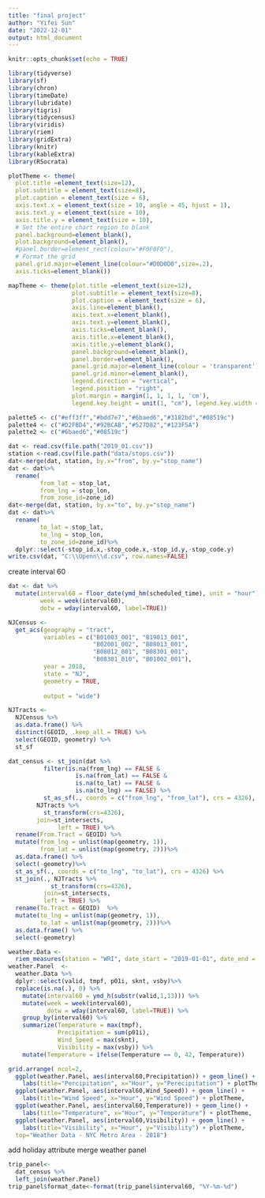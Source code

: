 ---
title: "final project"
author: "Yifei Sun"
date: "2022-12-01"
output: html_document
---

```{r setup, include=FALSE}
knitr::opts_chunk$set(echo = TRUE)
```

```{r setup_13, cache=TRUE, message=FALSE}
library(tidyverse)
library(sf)
library(chron)
library(timeDate)
library(lubridate)
library(tigris)
library(tidycensus)
library(viridis)
library(riem)
library(gridExtra)
library(knitr)
library(kableExtra)
library(RSocrata)

plotTheme <- theme(
  plot.title =element_text(size=12),
  plot.subtitle = element_text(size=8),
  plot.caption = element_text(size = 6),
  axis.text.x = element_text(size = 10, angle = 45, hjust = 1),
  axis.text.y = element_text(size = 10),
  axis.title.y = element_text(size = 10),
  # Set the entire chart region to blank
  panel.background=element_blank(),
  plot.background=element_blank(),
  #panel.border=element_rect(colour="#F0F0F0"),
  # Format the grid
  panel.grid.major=element_line(colour="#D0D0D0",size=.2),
  axis.ticks=element_blank())

mapTheme <- theme(plot.title =element_text(size=12),
                  plot.subtitle = element_text(size=8),
                  plot.caption = element_text(size = 6),
                  axis.line=element_blank(),
                  axis.text.x=element_blank(),
                  axis.text.y=element_blank(),
                  axis.ticks=element_blank(),
                  axis.title.x=element_blank(),
                  axis.title.y=element_blank(),
                  panel.background=element_blank(),
                  panel.border=element_blank(),
                  panel.grid.major=element_line(colour = 'transparent'),
                  panel.grid.minor=element_blank(),
                  legend.direction = "vertical", 
                  legend.position = "right",
                  plot.margin = margin(1, 1, 1, 1, 'cm'),
                  legend.key.height = unit(1, "cm"), legend.key.width = unit(0.2, "cm"))

palette5 <- c("#eff3ff","#bdd7e7","#6baed6","#3182bd","#08519c")
palette4 <- c("#D2FBD4","#92BCAB","#527D82","#123F5A")
palette2 <- c("#6baed6","#08519c")
```



```{r read_dat }
dat <- read.csv(file.path("2019_01.csv"))
station <-read.csv(file.path("data/stops.csv"))
dat<-merge(dat, station, by.x="from", by.y="stop_name")
dat <- dat%>%
  rename(
         from_lat = stop_lat,
         from_lng = stop_lon,
         from_zone_id=zone_id)
dat<-merge(dat, station, by.x="to", by.y="stop_name")
dat <- dat%>%
  rename(
         to_lat = stop_lat,
         to_lng = stop_lon,
         to_zone_id=zone_id)%>%
  dplyr::select(-stop_id.x,-stop_code.x,-stop_id.y,-stop_code.y)
write.csv(dat, "C:\\Upenn\\d.csv", row.names=FALSE)

```

create interval 60 
```{r time_bins }
dat <- dat %>%
  mutate(interval60 = floor_date(ymd_hm(scheduled_time), unit = "hour"),
         week = week(interval60),
         dotw = wday(interval60, label=TRUE))
```


```{r get_census and extract_geometries, message=FALSE, warning=FALSE, cache=TRUE, results = 'hide'}
NJCensus <- 
  get_acs(geography = "tract", 
          variables = c("B01003_001", "B19013_001", 
                        "B02001_002", "B08013_001",
                        "B08012_001", "B08301_001", 
                        "B08301_010", "B01002_001"), 
          year = 2018, 
          state = "NJ", 
          geometry = TRUE, 
          
          output = "wide")

NJTracts <- 
  NJCensus %>%
  as.data.frame() %>%
  distinct(GEOID, .keep_all = TRUE) %>%
  select(GEOID, geometry) %>% 
  st_sf

```

```{r add_census_tracts , message = FALSE, warning = FALSE}
dat_census <- st_join(dat %>% 
          filter(is.na(from_lng) == FALSE &
                   is.na(from_lat) == FALSE &
                   is.na(to_lat) == FALSE &
                   is.na(to_lng) == FALSE) %>%
          st_as_sf(., coords = c("from_lng", "from_lat"), crs = 4326),
        NJTracts %>%
          st_transform(crs=4326),
        join=st_intersects,
              left = TRUE) %>%
  rename(From.Tract = GEOID) %>%
  mutate(from_lng = unlist(map(geometry, 1)),
         from_lat = unlist(map(geometry, 2)))%>%
  as.data.frame() %>%
  select(-geometry)%>%
  st_as_sf(., coords = c("to_lng", "to_lat"), crs = 4326) %>%
  st_join(., NJTracts %>%
            st_transform(crs=4326),
          join=st_intersects,
          left = TRUE) %>%
  rename(To.Tract = GEOID)  %>%
  mutate(to_lng = unlist(map(geometry, 1)),
         to_lat = unlist(map(geometry, 2)))%>%
  as.data.frame() %>%
  select(-geometry)

```


```{r import_weather, message = FALSE, warning = FALSE }
weather.Data <- 
  riem_measures(station = "WRI", date_start = "2019-01-01", date_end = "2019-01-31")
weather.Panel  <-  
  weather.Data %>%
  dplyr::select(valid, tmpf, p01i, sknt, vsby)%>%
  replace(is.na(.), 0) %>%
    mutate(interval60 = ymd_h(substr(valid,1,13))) %>%
    mutate(week = week(interval60),
           dotw = wday(interval60, label=TRUE)) %>%
    group_by(interval60) %>%
    summarize(Temperature = max(tmpf),
              Precipitation = sum(p01i),
              Wind_Speed = max(sknt),
              Visibility = max(vsby)) %>%
    mutate(Temperature = ifelse(Temperature == 0, 42, Temperature))

```



```{r plot_weather, catche = TRUE}
grid.arrange( ncol=2,
  ggplot(weather.Panel, aes(interval60,Precipitation)) + geom_line() + 
    labs(title="Percipitation", x="Hour", y="Perecipitation") + plotTheme,
  ggplot(weather.Panel, aes(interval60,Wind_Speed)) + geom_line() + 
    labs(title="Wind Speed", x="Hour", y="Wind Speed") + plotTheme,
  ggplot(weather.Panel, aes(interval60,Temperature)) + geom_line() + 
    labs(title="Temperature", x="Hour", y="Temperature") + plotTheme,
  ggplot(weather.Panel, aes(interval60,Visibility)) + geom_line() + 
    labs(title="Visibility", x="Hour", y="Visibility") + plotTheme,
  top="Weather Data - NYC Metro Area - 2018")

```

add holiday attribute 
merge weather panel
```{r}

trip_panel<-
  dat_census %>% 
  left_join(weather.Panel)
trip_panel$format_date<-format(trip_panel$interval60, "%Y-%m-%d")


```




